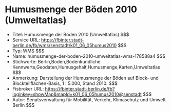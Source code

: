 # Humusmenge der Böden 2010 (Umweltatlas)
- Titel: Humusmenge der Böden 2010 (Umweltatlas) $$$
- Service URL: https://fbinter.stadt-berlin.de/fb/wms/senstadt/k01_06_05humus2010 $$$
- Typ: WMS $$$
- Name: humusmenge-der-boden-2010-umweltatlas-wms-178588a4 $$$
- Stichworte: Berlin,Boden,Bodenkundliche Kennwerte,Geodaten,Humusgehalt,Humusmenge,Karten,Umweltatlas $$$
- Anmerkung: Darstellung der Humusmenge der Böden auf Block- und Blockteilflächen-Basis, 1 : 5.000, Stand 2010. $$$
- Fisbroker URL: https://fbinter.stadt-berlin.de/fb?loginkey=showMap&mapId=k01_06_05humus2010@senstadt $$$
- Autor: Senatsverwaltung für Mobilität, Verkehr, Klimaschutz und Umwelt Berlin $$$
